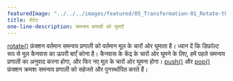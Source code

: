 ---
featuredImage: "../../../images/featured/05_Transformation-01_Rotate-thumbnail.png"
title: रोटेट
one-line-description: समन्वय प्रणाली को घुमाएँ
---

<a href='https://p5js.org/reference/#/p5/rotate'>rotate()</a> फ़ंक्शन वर्तमान समन्वय प्रणाली को वर्तमान मूल के चारों ओर घुमाता है।
ध्यान दें कि डिफ़ॉल्ट रूप से मूल कैनवास का ऊपरी बाएँ कोना है।
कैनवास के केंद्र के चारों ओर घूमने के लिए, हमें पहले समन्वय प्रणाली का अनुवाद करना होगा, और फिर नए मूल के चारों ओर घूमना होगा।
<a href='https://p5js.org/reference/#/p5/push'>push()</a> और <a href='https://p5js.org/reference/#/p5/ pop'>pop()</a> फ़ंक्शन क्रमशः समन्वय प्रणाली को सहेजते और पुनर्स्थापित करते हैं।
